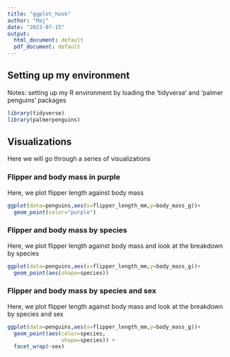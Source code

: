 ```yaml
---
title: "ggplot_hook"
author: "Maj"
date: "2023-07-15"
output:
  html_document: default
  pdf_document: default
---
```


## Setting up my environment
Notes: setting up my R environment by loading the 'tidyverse' and  'palmer penguins' packages

```r
library(tidyverse)
library(palmerpenguins)
```

## Visualizations
Here we will go through a series of visualizations

### Flipper and body mass in purple
Here, we plot flipper length against body mass
```r
ggplot(data=penguins,aes(x=flipper_length_mm,y=body_mass_g))+
  geom_point(color="purple")

```

### Flipper and body mass by species
Here, we plot flipper length against body mass and look at the breakdown by species
```r
ggplot(data=penguins,aes(x=flipper_length_mm,y=body_mass_g))+
  geom_point(aes(shape=species))
```

### Flipper and body mass by species and sex
Here, we plot flipper length against body mass and look at the breakdown by species and sex

```r
ggplot(data=penguins,aes(x=flipper_length_mm,y=body_mass_g))+
  geom_point(aes(color=species,
                 shape=species)) +
  facet_wrap(~sex)
```

